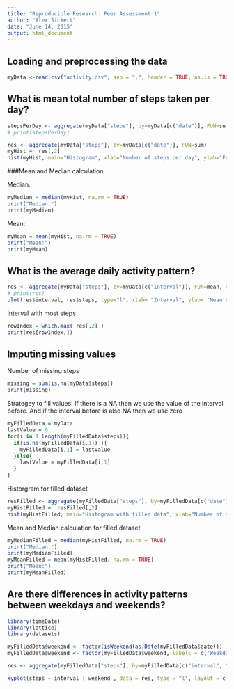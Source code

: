 ```yaml
---
title: "Reproducible Research: Peer Assessment 1"
author: "Alex Sickert"
date: "June 14, 2015"
output: html_document
---
```




## Loading and preprocessing the data



```r
myData <-read.csv("activity.csv", sep = ",", header = TRUE, as.is = TRUE)
```


## What is mean total number of steps taken per day?

```r
stepsPerDay <- aggregate(myData["steps"], by=myData[c("date")], FUN=sum)
# print(stepsPerDay)
```



```r
res <- aggregate(myData["steps"], by=myData[c("date")], FUN=sum)
myHist =  res[,2]
hist(myHist, main="Histogram", xlab="Number of steps per day", ylab="Frequency")
```


###Mean and Median calculation

Median:

```r
myMedian = median(myHist, na.rm = TRUE)
print("Median:")
print(myMedian)

```

Mean:

```r

myMean = mean(myHist, na.rm = TRUE)
print("Mean:")
print(myMean)
```

## What is the average daily activity pattern?

```r
res <- aggregate(myData["steps"], by=myData[c("interval")], FUN=mean, na.rm=TRUE)
# print(res)
plot(res$interval, res$steps, type="l", xlab= "Interval", ylab= "Mean steps",  lwd=2)
```

Interval with most steps
```r
rowIndex = which.max( res[,2] )
print(res[rowIndex,])
```

## Imputing missing values

Number of missing steps

```r
missing = sum(is.na(myData$steps))
print(missing)
```


Strategey to fill values: If there is a NA then we use the value of the interval before. And if the interval before is also NA then we use zero

```r
myFilledData = myData
lastValue = 0 
for(i in 1:length(myFilledData$steps)){
  if(is.na(myFilledData[i,1]) ){
    myFilledData[i,1] = lastValue
  }else{
    lastValue = myFilledData[i,1]
  }
}
```


Historgram for filled dataset 

```r
resFilled <- aggregate(myFilledData["steps"], by=myFilledData[c("date")], FUN=sum)
myHistFilled =  resFilled[,2]
hist(myHistFilled, main="Histogram with filled data", xlab="Number of steps per day", ylab="Frequency")
```



Mean and Median calculation for filled dataset

```r
myMedianFilled = median(myHistFilled, na.rm = TRUE)
print("Median:")
print(myMedianFilled)
myMeanFilled = mean(myHistFilled, na.rm = TRUE)
print("Mean:")
print(myMeanFilled)
```


## Are there differences in activity patterns between weekdays and weekends?

```r
library(timeDate)
library(lattice)
library(datasets)

myFilledData$weekend <- factor(isWeekend(as.Date(myFilledData$date)))
myFilledData$weekend <- factor(myFilledData$weekend, labels = c("Weekday", "Weekend"))

res <- aggregate(myFilledData["steps"], by=myFilledData[c("interval", "weekend")], FUN=mean, na.rm=TRUE)

xyplot(steps ~ interval | weekend , data = res, type = "l", layout = c(1,2))
```

